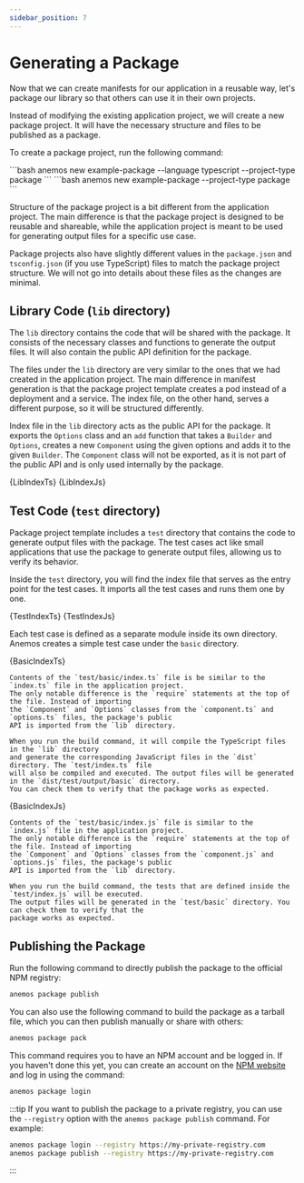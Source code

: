 ```yaml
---
sidebar_position: 7
---
```




# Generating a Package

Now that we can create manifests for our application in a reusable way, let's package our library so that
others can use it in their own projects.

Instead of modifying the existing application project, we will create a new package project. It will
have the necessary structure and files to be published as a package.

To create a package project, run the following command:

<Tabs groupId='language'>
  <TabItem value="typescript" label="TypeScript">
    ```bash
    anemos new example-package --language typescript --project-type package
    ```
  </TabItem>

  <TabItem value="javascript" label="JavaScript">
    ```bash
    anemos new example-package --project-type package
    ```
  </TabItem>
</Tabs>

Structure of the package project is a bit different from the application project. The main difference is that
the package project is designed to be reusable and shareable, while the application project is meant to be
used for generating output files for a specific use case.

Package projects also have slightly different values in the `package.json` and `tsconfig.json` (if you use TypeScript)
files to match the package project structure. We will not go into details about these files as the changes are minimal.

## Library Code (`lib` directory)

The `lib` directory contains the code that will be shared with the package. It consists of the necessary classes
and functions to generate the output files. It will also contain the public API definition for the package.

The files under the `lib` directory are very similar to the ones that we had created in the application project.
The main difference in manifest generation is that the package project template creates a pod instead of a
deployment and a service. The index file, on the other hand, serves a different purpose, so it will be structured differently.

Index file in the `lib` directory acts as the public API for the package. It exports the `Options` class and
an `add` function that takes a `Builder` and `Options`, creates a new `Component` using the given options and adds it to the
given `Builder`. The `Component` class will not be exported, as it is not part of the public API and is only used internally
by the package.

<Tabs groupId='language'>
  <TabItem value="typescript" label="TypeScript">
    <CodeBlock language="typescript" title="lib/index.ts" showLineNumbers>
        {LibIndexTs}
    </CodeBlock>
  </TabItem>

  <TabItem value="javascript" label="JavaScript">
    <CodeBlock language="javascript" title="lib/index.js" showLineNumbers>
        {LibIndexJs}
    </CodeBlock>
  </TabItem>
</Tabs>

## Test Code (`test` directory)

Package project template includes a `test` directory that contains the code to
generate output files with the package. The test cases act like small applications
that use the package to generate output files, allowing us to verify its behavior.

Inside the `test` directory, you will find the index file that serves as the entry point for
the test cases. It imports all the test cases and runs them one by one.

<Tabs groupId='language'>
  <TabItem value="typescript" label="TypeScript">
    <CodeBlock language="typescript" title="test/index.ts" showLineNumbers>
        {TestIndexTs}
    </CodeBlock>
  </TabItem>

  <TabItem value="javascript" label="JavaScript">
    <CodeBlock language="javascript" title="test/index.js" showLineNumbers>
        {TestIndexJs}
    </CodeBlock>
  </TabItem>
</Tabs>

Each test case is defined as a separate module inside its own directory. Anemos
creates a simple test case under the `basic` directory.

<Tabs groupId='language'>
  <TabItem value="typescript" label="TypeScript">
    <CodeBlock language="typescript" title="test/basic/index.ts" showLineNumbers>
        {BasicIndexTs}
    </CodeBlock>

    Contents of the `test/basic/index.ts` file is be similar to the `index.ts` file in the application project.
    The only notable difference is the `require` statements at the top of the file. Instead of importing
    the `Component` and `Options` classes from the `component.ts` and `options.ts` files, the package's public
    API is imported from the `lib` directory.

    When you run the build command, it will compile the TypeScript files in the `lib` directory
    and generate the corresponding JavaScript files in the `dist` directory. The `test/index.ts` file
    will also be compiled and executed. The output files will be generated in the `dist/test/output/basic` directory.
    You can check them to verify that the package works as expected.
  </TabItem>

  <TabItem value="javascript" label="JavaScript">
    <CodeBlock language="javascript" title="test/basic/index.js" showLineNumbers>
        {BasicIndexJs}
    </CodeBlock>

    Contents of the `test/basic/index.js` file is similar to the `index.js` file in the application project.
    The only notable difference is the `require` statements at the top of the file. Instead of importing
    the `Component` and `Options` classes from the `component.js` and `options.js` files, the package's public
    API is imported from the `lib` directory.

    When you run the build command, the tests that are defined inside the `test/index.js` will be executed.
    The output files will be generated in the `test/basic` directory. You can check them to verify that the
    package works as expected.
  </TabItem>
</Tabs>

## Publishing the Package

Run the following command to directly publish the package to the official NPM registry:

```bash
anemos package publish
```

You can also use the following command to build the package as a tarball file, which you can then
publish manually or share with others:

```bash
anemos package pack
```

This command requires you to have an NPM account and be logged in. If you haven't done this yet,
you can create an account on the [NPM website](https://www.npmjs.com/signup) and log in using the command:

```bash
anemos package login
```

:::tip
If you want to publish the package to a private registry, you can use the `--registry` option
with the `anemos package publish` command. For example:

```bash
anemos package login --registry https://my-private-registry.com
anemos package publish --registry https://my-private-registry.com
```
:::
